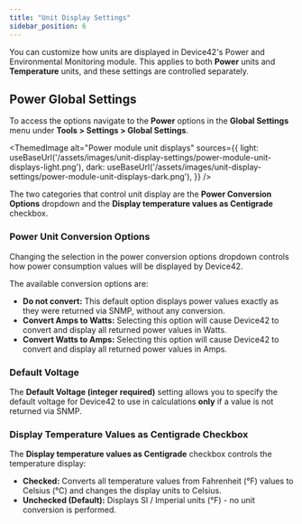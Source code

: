 ```yaml
---
title: "Unit Display Settings"
sidebar_position: 6
---
```



You can customize how units are displayed in Device42's Power and Environmental Monitoring module. This applies to both **Power** units and **Temperature** units, and these settings are controlled separately.

## Power Global Settings

To access the options navigate to the **Power** options in the **Global Settings** menu under **Tools > Settings > Global Settings**.

<ThemedImage
  alt="Power module unit displays"
  sources={{
    light: useBaseUrl('/assets/images/unit-display-settings/power-module-unit-displays-light.png'),
    dark: useBaseUrl('/assets/images/unit-display-settings/power-module-unit-displays-dark.png'),
  }}
/>

The two categories that control unit display are the **Power Conversion Options** dropdown and the **Display temperature values as Centigrade** checkbox.

### Power Unit Conversion Options

Changing the selection in the power conversion options dropdown controls how power consumption values will be displayed by Device42.

The available conversion options are:

- **Do not convert:** This default option displays power values exactly as they were returned via SNMP, without any conversion.
- **Convert Amps to Watts:** Selecting this option will cause Device42 to convert and display all returned power values in Watts.
- **Convert Watts to Amps:** Selecting this option will cause Device42 to convert and display all returned power values in Amps.

### Default Voltage

The **Default Voltage (integer required)** setting allows you to specify the default voltage for Device42 to use in calculations **only** if a value is not returned via SNMP.

### Display Temperature Values as Centigrade Checkbox

The **Display temperature values as Centigrade** checkbox controls the temperature display:

- **Checked:** Converts all temperature values from Fahrenheit (°F) values to Celsius (°C) and changes the display units to Celsius.
- **Unchecked (Default):** Displays SI / Imperial units (°F) - no unit conversion is performed.
